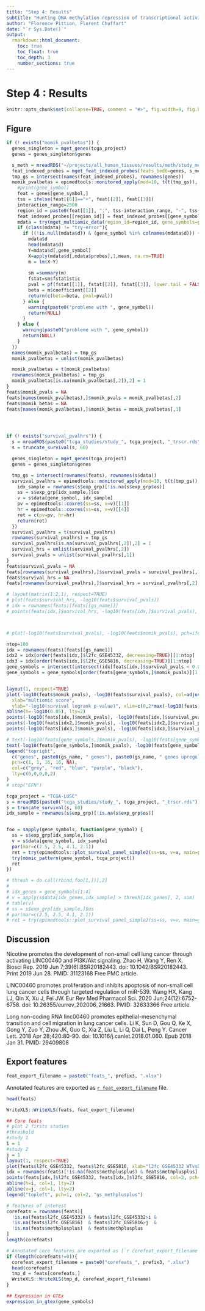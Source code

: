 ```yaml
---
title: "Step 4: Results"
subtitle: "Hunting DNA methylation repression of transcriptional activity"
author: "Florence Pittion, Florent Chuffart"
date: "`r Sys.Date()`"
output: 
  rmarkdown::html_document:
    toc: true
    toc_float: true
    toc_depth: 3
    number_sections: true
---
```


# Step 4 : Results

```r
knitr::opts_chunk$set(collapse=TRUE, comment = "#>", fig.width=9, fig.height=6, eval=TRUE, echo=FALSE, results="hide", warning=FALSE)
```

## Figure

```r
if (! exists("momik_pvalbetas")) {
  genes_singleton = mget_genes(tcga_project)
  genes = genes_singleton$genes

  s_meth = mreadRDS("~/projects/all_human_tissues/results/meth/study_meth_all_human_tissues_grch38.rds")
  feat_indexed_probes = mget_feat_indexed_probes(feats_bed6=genes, s_meth$platform[,c("Chromosome", "Start")], up_str=ud_str, dwn_str=2500)
  tmp_gs = intersect(names(feat_indexed_probes), rownames(genes))
  momik_pvalbetas = epimedtools::monitored_apply(mod=10, t(t(tmp_gs)), 1, function(gene_symbol) {
    #print(gene_symbol)
    feat = genes[gene_symbol,]
    tss = ifelse(feat[[6]]=="+", feat[[2]], feat[[3]])
    interaction_range=2500
    region_id = paste0(feat[[1]], ":", tss-interaction_range, "-", tss+interaction_range)      
    feat_indexed_probes[[region_id]] = feat_indexed_probes[[gene_symbol]]
    mdata = try(mget_multiomic_data(region_id=region_id, gene_symbols=gene_symbol, tcga_project=tcga_project, feat_indexed_probes=feat_indexed_probes))   
    if (class(mdata) != "try-error"){
      if ((!is.null(mdata$d)) & (gene_symbol %in% colnames(mdata$d))) {
        mdata$d 
        head(mdata$d)
        Y=mdata$d[,gene_symbol]
        X=apply(mdata$d[,mdata$probes],1,mean, na.rm=TRUE)
        m = lm(X~Y)
        
        sm =summary(m)
        fstat=sm$fstatistic
        pval = pf(fstat[[1]], fstat[[2]], fstat[[3]], lower.tail = FALSE)
        beta = m$coefficient[[2]]
        return(c(beta=beta, pval=pval))
      } else {
        warning(paste0("probleme with ", gene_symbol))
        return(NULL)
      }
    } else {
      warning(paste0("probleme with ", gene_symbol))
      return(NULL)
    }
  })  
  names(momik_pvalbetas) = tmp_gs  
  momik_pvalbetas = unlist(momik_pvalbetas)

  momik_pvalbetas = t(momik_pvalbetas)
  rownames(momik_pvalbetas) = tmp_gs
  momik_pvalbetas[is.na(momik_pvalbetas[,2]),2] = 1
}
feats$momik_pvals = NA
feats[names(momik_pvalbetas),]$momik_pvals = momik_pvalbetas[,2]
feats$momik_betas = NA
feats[names(momik_pvalbetas),]$momik_betas = momik_pvalbetas[,1]




if (! exists("survival_pvalhrs")) {
  s = mreadRDS(paste0("tcga_studies/study_", tcga_project, "_trscr.rds"))
  s = truncate_survival(s, 60)  

  genes_singleton = mget_genes(tcga_project)
  genes = genes_singleton$genes

  tmp_gs = intersect(rownames(feats), rownames(s$data))
  survival_pvalhrs = epimedtools::monitored_apply(mod=10, t(t(tmp_gs)), 1, function(gene_symbol) {
    idx_sample = rownames(s$exp_grp)[!is.na(s$exp_grp$os)]
    ss = s$exp_grp[idx_sample,]$os
    v = s$data[gene_symbol, idx_sample]
    pv = epimedtools::coxres(ss=ss, v=v)[[1]]
    hr = epimedtools::coxres(ss=ss, v=v)[[4]]
    ret = c(pv=pv, hr=hr)
    return(ret)
  })  
  survival_pvalhrs = t(survival_pvalhrs)
  rownames(survival_pvalhrs) = tmp_gs
  survival_pvalhrs[is.na(survival_pvalhrs[,2]),2] = 1
  survival_hrs = unlist(survival_pvalhrs[,2])
  survival_pvals = unlist(survival_pvalhrs[,1])
}
feats$survival_pvals = NA
feats[rownames(survival_pvalhrs),]$survival_pvals = survival_pvalhrs[,1]
feats$survival_hrs = NA
feats[rownames(survival_pvalhrs),]$survival_hrs = survival_pvalhrs[,2]

# layout(matrix(1:2,1), respect=TRUE)
# plot(feats$survival_hrs, -log10(feats$survival_pvals))
# idx = rownames(feats)[feats[[gs_name]]]
# points(feats[idx,]$survival_hrs, -log10(feats[idx,]$survival_pvals), col="red")



# plot(-log10(feats$survival_pvals), -log10(feats$momik_pvals), pch=ifelse(feats$cpg_status %in% "rich", "black", "grey"), col=adjustcolor(1, alpha.f=.3), pch=".")

ntop=100
idx = rownames(feats)[feats[[gs_name]]]
idx2 = idx[order(feats[idx,]$l2fc_GSE45332, decreasing=TRUE)][1:ntop]
idx3 = idx[order(feats[idx,]$l2fc_GSE5816, decreasing=TRUE)][1:ntop]
gene_symbols = intersect(intersect(idx[feats[idx,]$survival_pvals < 0.05], idx[-log10(feats[idx,]$momik_pvals)>5]), union(idx2, idx3)) 
gene_symbols = gene_symbols[order(feats[gene_symbols,]$momik_pvals)][1:min(20, length(gene_symbols))]


layout(1, respect=TRUE)
plot(-log10(feats$momik_pvals), -log10(feats$survival_pvals), col=adjustcolor(1, alpha.f=.3), 
  xlab="multiomic score", 
  ylab="-log10(survival logrank p-value)", xlim=c(0,2*max(-log10(feats[gene_symbols,]$momik_pvals))), ylim=c(0,2*max(-log10(feats[gene_symbols,]$survival_pvals))))
abline(h=-log10(0.05), lty=2)
points(-log10(feats[idx,]$momik_pvals), -log10(feats[idx,]$survival_pvals), col="red")
points(-log10(feats[idx2,]$momik_pvals), -log10(feats[idx2,]$survival_pvals), col=adjustcolor("blue", alpha.f=.8), pch=16)
points(-log10(feats[idx3,]$momik_pvals), -log10(feats[idx3,]$survival_pvals), col=adjustcolor("purple", alpha.f=.8), pch=16)

# text(-log10(feats[gene_symbols,]$momik_pvals), -log10(feats[gene_symbols,]$survival_pvals), gene_symbols, pos=3, col="white")
text(-log10(feats[gene_symbols,]$momik_pvals), -log10(feats[gene_symbols,]$survival_pvals), gene_symbols, col=adjustcolor(1, alpha.f=1), pos=c(1,3))
legend("topright", 
  c("genes", paste0(gs_name, " genes"), paste0(gs_name, " genes upregulated GSE45332 DA"), paste0(gs_name, " genes upregulated GSE5816 DA"), "5% survival logrank p-value threshold "), 
  pch=c(1, 1, 16, 16, NA), 
  col=c("grey", "red", "blue", "purple", "black"),
  lty=c(0,0,0,0,2)
)
# stop("EFN")
```





```r
tcga_project = "TCGA-LUSC"
s = mreadRDS(paste0("tcga_studies/study_", tcga_project, "_trscr.rds"))
s = truncate_survival(s, 60)
idx_sample = rownames(s$exp_grp)[!is.na(s$exp_grp$os)]


foo = sapply(gene_symbols, function(gene_symbol) {
  ss = s$exp_grp[idx_sample,]$os
  v = s$data[gene_symbol, idx_sample]
  par(mar=c(2.5, 2.5, 4.1, 2.1))
  ret = try(epimedtools::plot_survival_panel_simple2(ss=ss, v=v, main=gene_symbol))
  try(momic_pattern(gene_symbol, tcga_project))
  ret
})

# thresh = do.call(rbind,foo[1,])[,2]
#
# idx_genes = gene_symbols[1:4]
# v = apply(s$data[idx_genes,idx_sample] > thresh[idx_genes], 2, sum)
# table(v)
# ss = s$exp_grp[idx_sample,]$os
# par(mar=c(2.5, 2.5, 4.1, 2.1))
# ret = try(epimedtools::plot_survival_panel_simple2(ss=ss, v=v, main=gene_symbol))

```

## Discussion

Nicotine promotes the development of non-small cell lung cancer through activating LINC00460 and PI3K/Akt signaling.
Zhao H, Wang Y, Ren X.
Biosci Rep. 2019 Jun 7;39(6):BSR20182443. doi: 10.1042/BSR20182443. Print 2019 Jun 28.
PMID: 31123168 Free PMC article.

LINC00460 promotes proliferation and inhibits apoptosis of non-small cell lung cancer cells through targeted regulation of miR-539.
Wang HX, Kang LJ, Qin X, Xu J, Fei JW.
Eur Rev Med Pharmacol Sci. 2020 Jun;24(12):6752-6758. doi: 10.26355/eurrev_202006_21663.
PMID: 32633366 Free article.

Long non-coding RNA linc00460 promotes epithelial-mesenchymal transition and cell migration in lung cancer cells.
Li K, Sun D, Gou Q, Ke X, Gong Y, Zuo Y, Zhou JK, Guo C, Xia Z, Liu L, Li Q, Dai L, Peng Y.
Cancer Lett. 2018 Apr 28;420:80-90. doi: 10.1016/j.canlet.2018.01.060. Epub 2018 Jan 31.
PMID: 29409808






## Export features


```r
feat_export_filename = paste0("feats_", prefix3, ".xlsx")
```

Annotated features are exported as [`r feat_export_filename`](`r feat_export_filename`) file. 

```r
head(feats)
```

```r
WriteXLS::WriteXLS(feats, feat_export_filename)
```



```r
## Core feats
# plot 2 firsts studies
#threshold
#study 1
i = 1
#study 2
j = 1
layout(1, respect=TRUE)
plot(feats$l2fc_GSE45332, feats$l2fc_GSE5816, xlab="l2fc GSE45332 WTvsDKO", ylab="l2fc GSE5816", pch=".", col="grey")
idx = rownames(feats)[!is.na(feats$methplusplus) & feats$methplusplus]
points(feats[idx,]$l2fc_GSE45332, feats[idx,]$l2fc_GSE5816, col=2, pch=1)
abline(h=i, col=1, lty=2)
abline(v=j, col=1, lty=2)
legend("topleft", pch=1, col=2, "gs_methplusplus")

# features of interest
corefeats = rownames(feats)[
  !is.na(feats$l2fc_GSE45332) & feats$l2fc_GSE45332>i & 
  !is.na(feats$l2fc_GSE5816)  & feats$l2fc_GSE5816>j  & 
  !is.na(feats$methplusplus)  & feats$methplusplus
]
length(corefeats) 
```


```r
# Annotated core features are exported as [`r corefeat_export_filename`](`r corefeat_export_filename`) file. 
if (length(corefeats!=0)){
  corefeat_export_filename = paste0("corefeats_", prefix3, ".xlsx")
  head(corefeats)
  tmp_d = feats[corefeats,]
  WriteXLS::WriteXLS(tmp_d, corefeat_export_filename)
}
```




```r
## Expression in GTEx
expression_in_gtex(gene_symbols)
```






